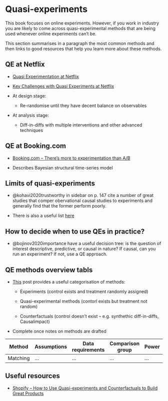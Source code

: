 # Quasi-experiments

This book focuses on online experiments. However, if you work in industry you are likely to come across quasi-experimental methods that are being used whenever online experiments can't be.

This section summarises in a paragraph the most common methods and then links to good resources that help you learn more about these methods.




## QE at Netflix

- [Quasi Experimentation at Netflix](https://netflixtechblog.com/quasi-experimentation-at-netflix-566b57d2e362)

- [Key Challenges with Quasi Experiments at Netflix](https://netflixtechblog.com/key-challenges-with-quasi-experiments-at-netflix-89b4f234b852)


- At design stage:

  - Re-randomise until they have decent balance on observables

- At analysis stage:

  - Diff-in-diffs with multiple interventions and other advanced techniques



## QE at Booking.com 

- [Booking.com -- There’s more to experimentation than A/B](https://booking.ai/theres-more-to-experimentation-than-a-b-223fba846876)
  
- Describes Bayesian structural time-series model


## Limits of quasi-experiments

- @kohavi2020trustworthy in sidebar on p. 147 cite a number of great studies that comper obervational causal studies to experiments and generally find that the former perform poorly.

- There is also a useful list [here](https://experimentguide.com/refuted_observational_studies/)


## How to decide when to use QEs in practice?

- @bojinov2020importance have a useful decision tree: is the question of interest descriptive, predictive, or causal in nature? If causal, can you run an experiment? If not, use a QE approach.


## QE methods overview tabls

- [This](https://medium.com/data-shopify/how-to-use-quasi-experiments-and-counterfactuals-to-build-great-products-487193794da) post provides a useful categorisation of methods:

    - Experiments (control exists and treatment randomly assigned)

    - Quasi-experimental methods (contorl exists but treatment not random)

    - Counterfactuals (control doesn't exist -- e.g. synthethic diff-in-diffs, Causalimpact)




- Complete once notes on methods are drafted

| Method | Assumptions | Data requirements | Comparison group |  Power  | Other |
|--- |--- |--- |--- |--- | --- |
| Matching | ... | ... | ... | ... | ... |


## Useful resources

- [Shopify -- How to Use Quasi-experiments and Counterfactuals to Build Great Products](https://medium.com/data-shopify/how-to-use-quasi-experiments-and-counterfactuals-to-build-great-products-487193794da)

